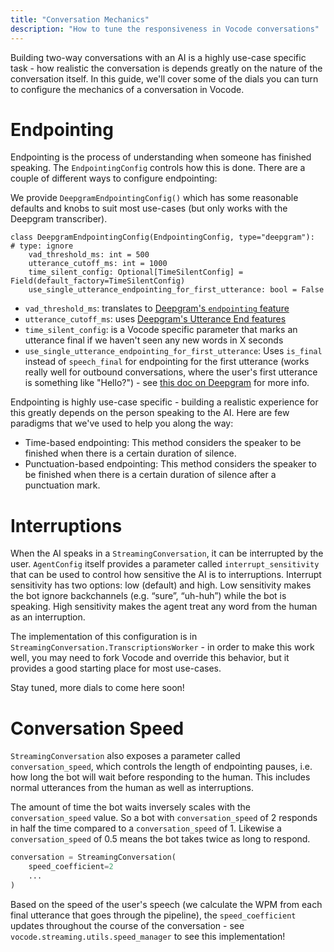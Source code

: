 ```yaml
---
title: "Conversation Mechanics"
description: "How to tune the responsiveness in Vocode conversations"
---
```


Building two-way conversations with an AI is a highly use-case specific task - how realistic the conversation is depends greatly on the nature of the conversation itself. In this guide, we'll cover some of the dials you can turn to configure the mechanics of a conversation in Vocode.

# Endpointing

Endpointing is the process of understanding when someone has finished speaking. The `EndpointingConfig` controls how this is done. There are a couple of different ways to configure endpointing:

We provide `DeepgramEndpointingConfig()` which has some reasonable defaults and knobs to suit most use-cases (but only works with the Deepgram transcriber).

```
class DeepgramEndpointingConfig(EndpointingConfig, type="deepgram"):  # type: ignore
    vad_threshold_ms: int = 500
    utterance_cutoff_ms: int = 1000
    time_silent_config: Optional[TimeSilentConfig] = Field(default_factory=TimeSilentConfig)
    use_single_utterance_endpointing_for_first_utterance: bool = False
```

- `vad_threshold_ms`: translates to [Deepgram's `endpointing` feature](https://developers.deepgram.com/docs/endpointing#enable-feature)
- `utterance_cutoff_ms`: uses [Deepgram's Utterance End features](https://developers.deepgram.com/docs/utterance-end)
- `time_silent_config`: is a Vocode specific parameter that marks an utterance final if we haven't seen any new words in X seconds
- `use_single_utterance_endpointing_for_first_utterance`: Uses `is_final` instead of `speech_final` for endpointing for the first utterance (works really well for outbound conversations, where the user's first utterance is something like "Hello?") - see [this doc on Deepgram](https://developers.deepgram.com/docs/understand-endpointing-interim-results) for more info.

Endpointing is highly use-case specific - building a realistic experience for this greatly depends on the person speaking to the AI. Here are few paradigms that we've used to help you along the way:

- Time-based endpointing: This method considers the speaker to be finished when there is a certain duration of silence.
- Punctuation-based endpointing: This method considers the speaker to be finished when there is a certain duration of silence after a punctuation mark.

# Interruptions

When the AI speaks in a `StreamingConversation`, it can be interrupted by the user. `AgentConfig` itself provides a parameter called `interrupt_sensitivity` that can be used to control how sensitive the AI is to interruptions. Interrupt sensitivity has two options: low (default) and high. Low sensitivity makes the bot ignore backchannels (e.g. “sure”, “uh-huh”) while the bot is speaking. High sensitivity makes the agent treat any word from the human as an interruption.

The implementation of this configuration is in `StreamingConversation.TranscriptionsWorker` - in order to make this work well, you may need to fork Vocode and override this behavior, but it provides a good starting place for most use-cases.

Stay tuned, more dials to come here soon!

# Conversation Speed

`StreamingConversation` also exposes a parameter called `conversation_speed`, which controls the length of endpointing pauses, i.e. how long the bot will wait before responding to the human. This includes normal utterances from the human as well as interruptions.

The amount of time the bot waits inversely scales with the `conversation_speed` value. So a bot with `conversation_speed` of 2 responds in half the time compared to a `conversation_speed` of 1. Likewise a `conversation_speed` of 0.5 means the bot takes twice as long to respond.

```python
conversation = StreamingConversation(
    speed_coefficient=2
    ...
)
```

Based on the speed of the user's speech (we calculate the WPM from each final utterance that goes through the pipeline), the `speed_coefficient` updates throughout the course of the conversation - see `vocode.streaming.utils.speed_manager` to see this implementation!
